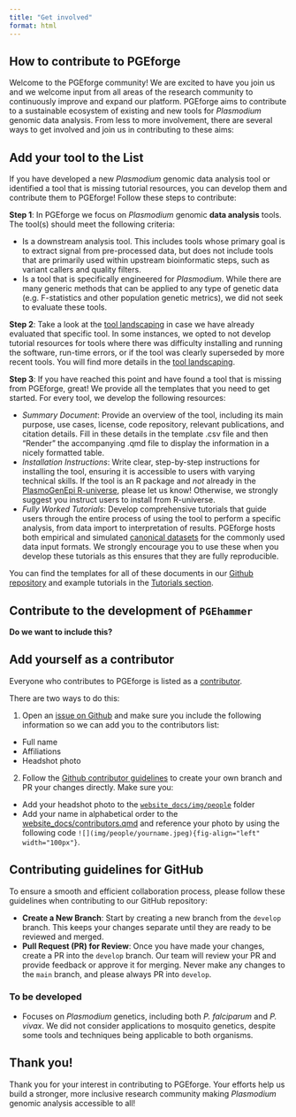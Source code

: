 ```yaml
---
title: "Get involved"
format: html
---
```


## How to contribute to PGEforge
Welcome to the PGEforge community! We are excited to have you join us and we welcome input from all areas of the research community to continuously improve and expand our platform. PGEforge aims to contribute to a sustainable ecosystem of existing and new tools for *Plasmodium* genomic data analysis. From less to more involvement, there are several ways to get involved and join us in contributing to these aims:

## Add your tool to the List

If you have developed a new *Plasmodium* genomic data analysis tool or identified a tool that is missing tutorial resources, you can develop them and contribute them to PGEforge! Follow these steps to contribute: 

**Step 1**:
In PGEforge we focus on *Plasmodium* genomic **data analysis** tools. The tool(s) should meet the following criteria: 

- Is a downstream analysis tool. This includes tools whose primary goal is to extract signal from pre-processed data, but does not include tools that are primarily used within upstream bioinformatic steps, such as variant callers and quality filters.
- Is a tool that is specifically engineered for *Plasmodium*. While there are many generic methods that can be applied to any type of genetic data (e.g. F-statistics and other population genetic metrics), we did not seek to evaluate these tools.

**Step 2**:
Take a look at the [tool landscaping](website_docs/tool_landscaping.qmd) in case we have already evaluated that specific tool. In some instances, we opted to not develop tutorial resources for tools where there was difficulty installing and running the software, run-time errors, or if the tool was clearly superseded by more recent tools. You will find more details in the [tool landscaping](website_docs/tool_landscaping.qmd).

**Step 3**:
If you have reached this point and have found a tool that is missing from PGEforge, great! We provide all the templates that you need to get started. For every tool, we develop the following resources:  

  - *Summary Document*: Provide an overview of the tool, including its main purpose, use cases, license, code repository, relevant publications, and citation details. Fill in these details in the template .csv file and then "Render" the accompanying .qmd file to display the information in a nicely formatted table. 
  - *Installation Instructions*: Write clear, step-by-step instructions for installing the tool, ensuring it is accessible to users with varying technical skills. If the tool is an R package and *not* already in the [PlasmoGenEpi R-universe](website_docs/R_universe.qmd), please let us know! Otherwise, we strongly suggest you instruct users to install from R-universe.
  - *Fully Worked Tutorials*: Develop comprehensive tutorials that guide users through the entire process of using the tool to perform a specific analysis, from data import to interpretation of results. PGEforge hosts both empirical and simulated [canonical datasets](website_docs/data_description.qmd) for the commonly used data input formats. We strongly encourage you to use these when you develop these tutorials as this ensures that they are fully reproducible. 

You can find the templates for all of these documents in our [Github repository](https://github.com/mrc-ide/PGEforge/tree/main/tutorials/Template) and example tutorials in the [Tutorials section](website_docs/tutorials_overview.qmd).

## Contribute to the development of `PGEhammer`

**Do we want to include this?**

## Add yourself as a contributor
Everyone who contributes to PGEforge is listed as a [contributor](website_docs/contributors.qmd). 

There are two ways to do this:

1. Open an [issue on Github](https://github.com/mrc-ide/PGEforge/issues/new) and make sure you include the following information so we can add you to the contributors list:

- Full name
- Affiliations
- Headshot photo

2. Follow the [Github contributor guidelines](#contributing-guidelines-for-github) to create your own branch and PR your changes directly. Make sure you:

- Add your headshot photo to the [`website_docs/img/people`](https://github.com/mrc-ide/PGEforge/tree/main/website_docs/img/people) folder
- Add your name in alphabetical order to the [website_docs/contributors.qmd](https://github.com/mrc-ide/PGEforge/blob/main/website_docs/contributors.qmd) and reference your photo by using the following code ```![](img/people/yourname.jpeg){fig-align="left" width="100px"}```.


## Contributing guidelines for GitHub

To ensure a smooth and efficient collaboration process, please follow these guidelines when contributing to our GitHub repository:

- **Create a New Branch**: Start by creating a new branch from the `develop` branch. This keeps your changes separate until they are ready to be reviewed and merged.
- **Pull Request (PR) for Review**: Once you have made your changes, create a PR into the `develop` branch. Our team will review your PR and provide feedback or approve it for merging. Never make any changes to the `main` branch, and please always PR into `develop`.

### To be developed
- Focuses on *Plasmodium* genetics, including both *P. falciparum* and *P. vivax*. We did not consider applications to mosquito genetics, despite some tools and techniques being applicable to both organisms. 

## Thank you! 
Thank you for your interest in contributing to PGEforge. Your efforts help us build a stronger, more inclusive research community making *Plasmodium* genomic analysis accessible to all!